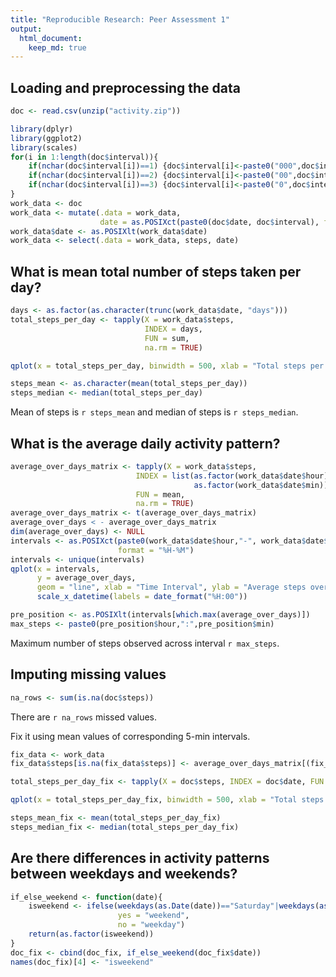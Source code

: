 ```yaml
---
title: "Reproducible Research: Peer Assessment 1"
output: 
  html_document:
    keep_md: true
---
```



## Loading and preprocessing the data
```r
doc <- read.csv(unzip("activity.zip"))
```
```r
library(dplyr)
library(ggplot2)
library(scales)
for(i in 1:length(doc$interval)){
    if(nchar(doc$interval[i])==1) {doc$interval[i]<-paste0("000",doc$interval[i])}
    if(nchar(doc$interval[i])==2) {doc$interval[i]<-paste0("00",doc$interval[i])}
    if(nchar(doc$interval[i])==3) {doc$interval[i]<-paste0("0",doc$interval[i])}
}
work_data <- doc
work_data <- mutate(.data = work_data, 
                    date = as.POSIXct(paste0(doc$date, doc$interval), format = "%Y-%m-%d%H%M"))
work_data$date <- as.POSIXlt(work_data$date)
work_data <- select(.data = work_data, steps, date)
```
## What is mean total number of steps taken per day?
```r
days <- as.factor(as.character(trunc(work_data$date, "days")))
total_steps_per_day <- tapply(X = work_data$steps, 
                              INDEX = days, 
                              FUN = sum,
                              na.rm = TRUE) 
```

```r
qplot(x = total_steps_per_day, binwidth = 500, xlab = "Total steps per day")
```

```r
steps_mean <- as.character(mean(total_steps_per_day))
steps_median <- median(total_steps_per_day)
```

Mean of steps is `r steps_mean` and median of steps is `r steps_median`.

## What is the average daily activity pattern?
```r
average_over_days_matrix <- tapply(X = work_data$steps,
                            INDEX = list(as.factor(work_data$date$hour),
                                         as.factor(work_data$date$min)),
                            FUN = mean,
                            na.rm = TRUE)
average_over_days_matrix <- t(average_over_days_matrix)
average_over_days < - average_over_days_matrix
dim(average_over_days) <- NULL
intervals <- as.POSIXct(paste0(work_data$date$hour,"-", work_data$date$min),
                        format = "%H-%M")
intervals <- unique(intervals)
qplot(x = intervals, 
      y = average_over_days, 
      geom = "line", xlab = "Time Interval", ylab = "Average steps over days")+
      scale_x_datetime(labels = date_format("%H:00"))
```

```r
pre_position <- as.POSIXlt(intervals[which.max(average_over_days)])
max_steps <- paste0(pre_position$hour,":",pre_position$min)
```

Maximum number of steps observed across interval `r max_steps`.

## Imputing missing values
```r
na_rows <- sum(is.na(doc$steps))
```

There are `r na_rows` missed values.

Fix it using mean values of corresponding 5-min intervals.

```r
fix_data <- work_data
fix_data$steps[is.na(fix_data$steps)] <- average_over_days_matrix[(fix_data$date[which(is.na(fix_data$steps))]$min/5)+1,fix_data$date[which(is.na(fix_data$steps))]$hour]
```

```r
total_steps_per_day_fix <- tapply(X = doc$steps, INDEX = doc$date, FUN = sum) 
```

```r
qplot(x = total_steps_per_day_fix, binwidth = 500, xlab = "Total steps per day")
```

```r
steps_mean_fix <- mean(total_steps_per_day_fix)
steps_median_fix <- median(total_steps_per_day_fix)
```
## Are there differences in activity patterns between weekdays and weekends?
```r
if_else_weekend <- function(date){
    isweekend <- ifelse(weekdays(as.Date(date))=="Saturday"|weekdays(as.Date(date))=="Sunday",
                        yes = "weekend", 
                        no = "weekday")
    return(as.factor(isweekend))
}
doc_fix <- cbind(doc_fix, if_else_weekend(doc_fix$date))
names(doc_fix)[4] <- "isweekend"
```

```r

```